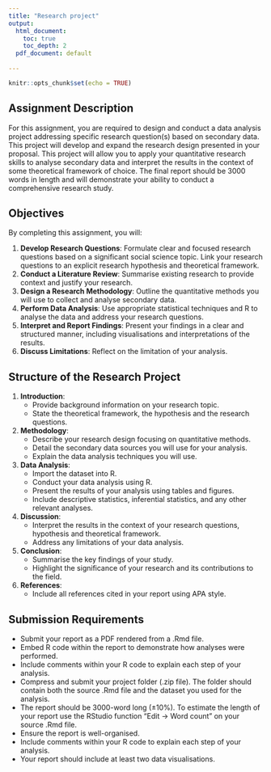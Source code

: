 ```yaml
---
title: "Research project"
output:
  html_document:
    toc: true
    toc_depth: 2
  pdf_document: default
  
---
```


```r
knitr::opts_chunk$set(echo = TRUE)
```

## Assignment Description

For this assignment, you are required to design and conduct a data analysis project addressing specific research question(s) based on secondary data. This project will develop and expand the research design presented in your proposal. This project will allow you to apply your quantitative research skills to analyse secondary data and interpret the results in the context of some theoretical framework of choice. The final report should be 3000 words in length and will demonstrate your ability to conduct a comprehensive research study.

## Objectives

By completing this assignment, you will:

1. **Develop Research Questions**: Formulate clear and focused research questions based on a significant social science topic. Link your research questions to an explicit research hypothesis and theoretical framework.
2. **Conduct a Literature Review**: Summarise existing research to provide context and justify your research.
3. **Design a Research Methodology**: Outline the quantitative methods you will use to collect and analyse secondary data.
4. **Perform Data Analysis**: Use appropriate statistical techniques and R to analyse the data and address your research questions.
5. **Interpret and Report Findings**: Present your findings in a clear and structured manner, including visualisations and interpretations of the results.
6. **Discuss Limitations**: Reflect on the limitation of your analysis.

## Structure of the Research Project

1. **Introduction**:
   - Provide background information on your research topic.
   - State the theoretical framework, the hypothesis and the research questions.

2. **Methodology**:
   - Describe your research design focusing on quantitative methods.
   - Detail the secondary data sources you will use for your analysis.
   - Explain the data analysis techniques you will use.

3. **Data Analysis**:
   - Import the dataset into R.
   - Conduct your data analysis using R. 
   - Present the results of your analysis using tables and figures.
   - Include descriptive statistics, inferential statistics, and any other relevant analyses.

4. **Discussion**:
   - Interpret the results in the context of your research questions, hypothesis and theoretical framework.
   - Address any limitations of your data analysis.

5. **Conclusion**:
   - Summarise the key findings of your study.
   - Highlight the significance of your research and its contributions to the field.

6. **References**:
   - Include all references cited in your report using APA style.
  
## Submission Requirements

- Submit your report as a PDF rendered from a .Rmd file.
- Embed R code within the report to demonstrate how analyses were performed.
- Include comments within your R code to explain each step of your analysis.
- Compress and submit your project folder (.zip file). The folder should contain both the source .Rmd file and the dataset you used for the analysis.
- The report should be 3000-word long (±10%). To estimate the length of your report use the RStudio function "Edit -> Word count" on your source .Rmd file. 
- Ensure the report is well-organised.
- Include comments within your R code to explain each step of your analysis.
- Your report should include at least two data visualisations.
